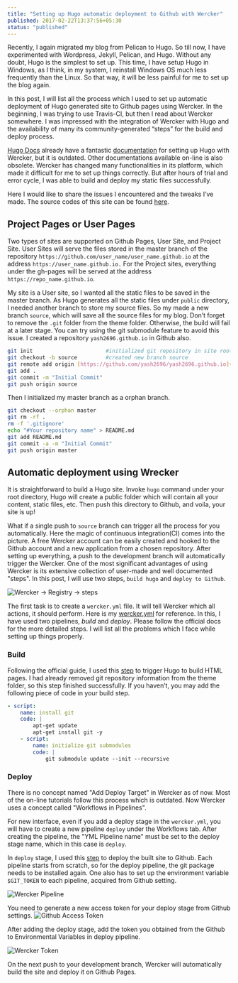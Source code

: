 ```yaml
---
title: "Setting up Hugo automatic deployment to Github with Wercker"
published: 2017-02-22T13:37:56+05:30
status: "published"
---
```



Recently, I again migrated my blog from Pelican to Hugo. So till now, I have experimented with Wordpress, Jekyll, Pelican, and Hugo. Without any doubt, Hugo is the simplest to set up. This time, I have setup Hugo in Windows, as I think, in my system, I reinstall Windows OS much less frequently than the Linux. So that way, it will be less painful for me to set up the blog again.

In this post, I will list all the process which I used to set up automatic deployment of Hugo generated site to Github pages using Wercker. In the beginning, I was trying to use Travis-CI, but then I read about Wercker somewhere. I was impressed with the integration of Wercker with Hugo and the availability of many its community-generated “steps” for the build and deploy process.

[Hugo Docs](https://gohugo.io/getting-started/) already have a fantastic [documentation](https://gohugo.io/hosting-and-deployment/deployment-with-wercker/) for setting up Hugo with Wercker, but it is outdated. Other documentations available on-line is also obsolete. Wercker has changed many functionalities in its platform, which made it difficult for me to set up things correctly. But after hours of trial and error cycle, I was able to build and deploy my static files successfully.

Here I would like to share the issues I encountered and the tweaks I’ve made. The source codes of this site can be found [here](https://github.com/yashhere/yashhere.github.io).

## Project Pages or User Pages
Two types of sites are supported on Github Pages, User Site, and Project Site. User Sites will serve the files stored in the master branch of the repository `https://github.com/user_name/user_name.github.io` at the address `https://user_name.github.io.` For the Project sites, everything under the gh-pages will be served at the address `https://repo_name.github.io`.

My site is a User site, so I wanted all the static files to be saved in the master branch. As Hugo generates all the static files under `public` directory, I needed another branch to store my source files. So my made a new branch `source`, which will save all the source files for my blog. Don’t forget to remove the `.git` folder from the theme folder. Otherwise, the build will fail at a later stage. You can try using the git submodule feature to avoid this issue. I created a repository `yash2696.github.io` in Github also.

```sh
git init                       #initialized git repository in site root
git checkout -b source         #created new branch source
git remote add origin [https://github.com/yash2696/yash2696.github.io](https://github.com/yashhere/yashhere.github.io)
git add .
git commit -m "Initial Commit"
git push origin source
```

Then I initialized my master branch as a orphan branch.
```sh
git checkout --orphan master
git rm -rf .
rm -f '.gitignore'
echo "#Your repository name" > README.md
git add README.md
git commit -a -m "Initial Commit"
git push origin master
```


## Automatic deployment using Wrecker
It is straightforward to build a Hugo site. Invoke `hugo` command under your root directory, Hugo will create a public folder which will contain all your content, static files, etc. Then push this directory to Github, and voila, your site is up!

What if a single push to `source` branch can trigger all the process for you automatically. Here the magic of continuous integration(CI) comes into the picture. A free Wercker account can be easily created and hooked to the Github account and a new application from a chosen repository. After setting up everything, a push to the development branch will automatically trigger the Wercker. One of the most significant advantages of using Wercker is its extensive collection of user-made and well documented "steps". In this post, I will use two steps, `build hugo` and `deploy to Github`.

![Wercker → Registry → steps](/posts/wercker-steps.png "Wercker → Registry → steps")

The first task is to create a `wercker.yml` file. It will tell Wercker which all actions, it should perform. Here is my [wercker.yml](https://raw.githubusercontent.com/yash2696/yash2696.github.io/source/wercker.yml) for reference. In this, I have used two pipelines, *build* and *deploy*. Please follow the official docs for the more detailed steps. I will list all the problems which I face while setting up things properly.

### Build
Following the official guide, I used this [step](https://github.com/ArjenSchwarz/wercker-step-hugo-build) to trigger Hugo to build HTML pages. I had already removed git repository information from the theme folder, so this step finished successfully. If you haven’t, you may add the following piece of code in your build step.
```yml
- script:
    name: install git
    code: |
        apt-get update
        apt-get install git -y
    - script:
        name: initialize git submodules
        code: |
            git submodule update --init --recursive
```

### Deploy
There is no concept named "Add Deploy Target" in Wercker as of now. Most of the on-line tutorials follow this process which is outdated. Now Wercker uses a concept called "Workflows in Pipelines".

For new interface, even if you add a deploy stage in the `wercker.yml`, you will have to create a new pipeline `deploy` under the Workflows tab. After creating the pipeline, the "YML Pipeline name" must be set to the deploy stage name, which in this case is `deploy`.

In `deploy` stage, I used this [step](https://app.wercker.com/applications/55af22c5f32b86a9290ec706/tab/details/) to deploy the built site to Github. Each pipeline starts from scratch, so for the deploy pipeline, the git package needs to be installed again. One also has to set up the environment variable `$GIT_TOKEN` to each pipeline, acquired from Github setting.

![Wercker Pipeline](/posts/wercker-pipeline.png "Wercker Pipeline")

You need to generate a new access token for your deploy stage from Github settings.
![Github Access Token](/posts/wercker-access-token.png "Github Access Token")

After adding the deploy stage, add the token you obtained from the Github to Environmental Variables in deploy pipeline.

![Wercker Token](/posts/wercker-token.png "Wercker Token")

On the next push to your development branch, Wercker will automatically build the site and deploy it on Github Pages.
